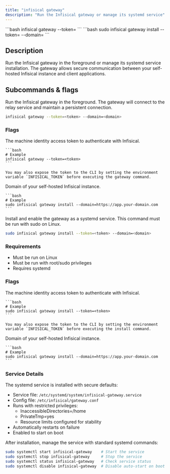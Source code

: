 ```yaml
---
title: "infisical gateway"
description: "Run the Infisical gateway or manage its systemd service"
---
```


<Tabs>
  <Tab title="Run gateway">
    ```bash
    infisical gateway --token=<token>
    ```
  </Tab>
  <Tab title="Install service">
    ```bash
    sudo infisical gateway install --token=<token> --domain=<domain>
    ```
  </Tab>
</Tabs>

## Description

Run the Infisical gateway in the foreground or manage its systemd service installation. The gateway allows secure communication between your self-hosted Infisical instance and client applications.

## Subcommands & flags

<Accordion title="infisical gateway" defaultOpen="true">
  Run the Infisical gateway in the foreground. The gateway will connect to the relay service and maintain a persistent connection.

  ```bash
  infisical gateway --token=<token> --domain=<domain>
  ```

  ### Flags

  <Accordion title="--token">
    The machine identity access token to authenticate with Infisical.

    ```bash
    # Example
    infisical gateway --token=<token>
    ```

    You may also expose the token to the CLI by setting the environment variable `INFISICAL_TOKEN` before executing the gateway command.
  </Accordion>

  <Accordion title="--domain">
    Domain of your self-hosted Infisical instance.

    ```bash
    # Example
    sudo infisical gateway install --domain=https://app.your-domain.com
    ```
  </Accordion>
</Accordion>

<Accordion title="infisical gateway install">
  Install and enable the gateway as a systemd service. This command must be run with sudo on Linux.

  ```bash
  sudo infisical gateway install --token=<token> --domain=<domain>
  ```

  ### Requirements
  - Must be run on Linux
  - Must be run with root/sudo privileges
  - Requires systemd

  ### Flags

  <Accordion title="--token">
    The machine identity access token to authenticate with Infisical.

    ```bash
    # Example
    sudo infisical gateway install --token=<token>
    ```

    You may also expose the token to the CLI by setting the environment variable `INFISICAL_TOKEN` before executing the install command.
  </Accordion>

  <Accordion title="--domain">
    Domain of your self-hosted Infisical instance.

    ```bash
    # Example
    sudo infisical gateway install --domain=https://app.your-domain.com
    ```
  </Accordion>

  ### Service Details
  The systemd service is installed with secure defaults:
  - Service file: `/etc/systemd/system/infisical-gateway.service`
  - Config file: `/etc/infisical/gateway.conf`
  - Runs with restricted privileges:
    - InaccessibleDirectories=/home
    - PrivateTmp=yes
    - Resource limits configured for stability
  - Automatically restarts on failure
  - Enabled to start on boot

  After installation, manage the service with standard systemd commands:
  ```bash
  sudo systemctl start infisical-gateway    # Start the service
  sudo systemctl stop infisical-gateway     # Stop the service
  sudo systemctl status infisical-gateway   # Check service status
  sudo systemctl disable infisical-gateway  # Disable auto-start on boot
  ```
</Accordion>
